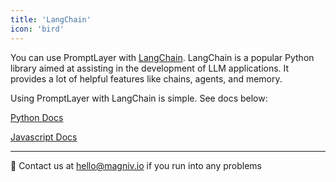 ```yaml
---
title: 'LangChain'
icon: 'bird'
---
```


You can use PromptLayer with [LangChain](https://langchain.readthedocs.io). LangChain is a popular Python library aimed at assisting in the development of LLM applications. It provides a lot of helpful features like chains, agents, and memory.

Using PromptLayer with LangChain is simple. See docs below:

[Python Docs](https://python.langchain.com/docs/modules/model_io/models/llms/integrations/promptlayer_openai)

[Javascript Docs](https://js.langchain.com/docs/modules/models/llms/integrations#promptlayeropenai)

---

👋 Contact us at hello@magniv.io if you run into any problems
